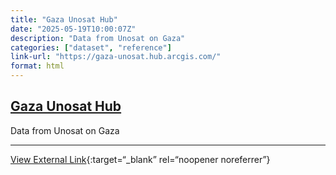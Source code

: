 ```yaml
---
title: "Gaza Unosat Hub"
date: "2025-05-19T10:00:07Z"
description: "Data from Unosat on Gaza"
categories: ["dataset", "reference"]
link-url: "https://gaza-unosat.hub.arcgis.com/"
format: html
---
```


## [Gaza Unosat Hub](https://gaza-unosat.hub.arcgis.com/)

Data from Unosat on Gaza

---
[View External Link](https://gaza-unosat.hub.arcgis.com/){:target="_blank" rel="noopener noreferrer"}

